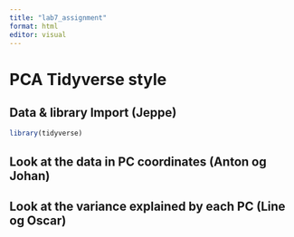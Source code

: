 ```yaml
---
title: "lab7_assignment"
format: html
editor: visual
---
```


# PCA Tidyverse style

## **Data & library Import (Jeppe)**

```r
library(tidyverse)
```

## Look at the data in PC coordinates (Anton og Johan)

## Look at the variance explained by each PC (Line og Oscar)
